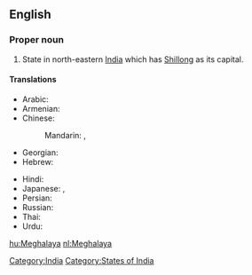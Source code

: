 ==English==
{{wikipedia}}

===Proper noun===
{{en-proper noun}}

#State in north-eastern [[India]] which has [[Shillong]] as its capital.

====Translations====
{{trans-top|state}}
* Arabic: {{t|ar|ميغالايا|f|tr=mighalaaya|sc=Arab}}
* Armenian: {{t|hy|Մեգհալայա|tr=Meghalaya|sc=Armn}}
* Chinese:
*: Mandarin: {{t|zh|梅加拉亞邦|sc=Hani}},  {{t|zh|梅加拉亚邦|tr=Méijiālāyà-bāng|sc=Hani}}
* Georgian: {{t|ka|მეგჰალაია|sc=Geor}}
* Hebrew: {{t|he|מגהלאיה|sc=Hebr}}
{{trans-mid}}
* Hindi: {{t|hi|मेघालय|tr=mēghālaya|sc=Deva}}
* Japanese: {{t|ja|メーガーラヤ州|tr=Mēgāraya-shū|sc=Jpan}},  {{t|ja|メーガーラヤ|tr=Mēgāraya|sc=Jpan}}
* Persian: {{t|fa|مگالایا|sc=fa-Arab}}
* Russian: {{t|ru|Мегхалая|tr=Megxalája|sc=Cyrl}}
* Thai: {{t|th|รัฐเมฆาลัย|sc=Thai}}
* Urdu: {{t|ur|میگھالیہ|sc=ur-Arab}}
{{trans-bottom}}

[[Category:India]]
[[Category:States of India]]

[[hu:Meghalaya]]
[[nl:Meghalaya]]